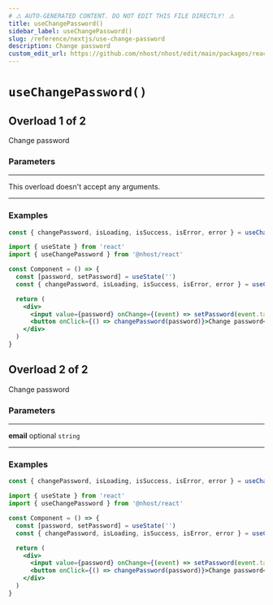 ```yaml
---
# ⚠️ AUTO-GENERATED CONTENT. DO NOT EDIT THIS FILE DIRECTLY! ⚠️
title: useChangePassword()
sidebar_label: useChangePassword()
slug: /reference/nextjs/use-change-password
description: Change password
custom_edit_url: https://github.com/nhost/nhost/edit/main/packages/react/src/hooks/user.ts#L179
---
```


# `useChangePassword()`

## Overload 1 of 2

Change password

### Parameters

---

<span className="light-grey">This overload doesn't accept any arguments.</span>

---

### Examples

```js
const { changePassword, isLoading, isSuccess, isError, error } = useChangePassword()
```

```jsx
import { useState } from 'react'
import { useChangePassword } from '@nhost/react'

const Component = () => {
  const [password, setPassword] = useState('')
  const { changePassword, isLoading, isSuccess, isError, error } = useChangePassword()

  return (
    <div>
      <input value={password} onChange={(event) => setPassword(event.target.value)} />
      <button onClick={() => changePassword(password)}>Change password</button>
    </div>
  )
}
```

## Overload 2 of 2

Change password

### Parameters

---

**<span className="parameter-name">email</span>** <span className="optional-status">optional</span> `string`

---

### Examples

```js
const { changePassword, isLoading, isSuccess, isError, error } = useChangePassword()
```

```jsx
import { useState } from 'react'
import { useChangePassword } from '@nhost/react'

const Component = () => {
  const [password, setPassword] = useState('')
  const { changePassword, isLoading, isSuccess, isError, error } = useChangePassword()

  return (
    <div>
      <input value={password} onChange={(event) => setPassword(event.target.value)} />
      <button onClick={() => changePassword(password)}>Change password</button>
    </div>
  )
}
```
